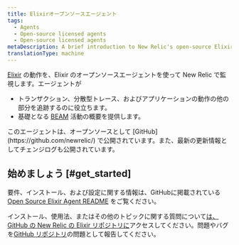 ```yaml
---
title: Elixirオープンソースエージェント
tags:
  - Agents
  - Open-source licensed agents
  - Open-source licensed agents
metaDescription: A brief introduction to New Relic's open-source Elixir agent.
translationType: machine
---
```


[Elixir](https://github.com/newrelic/elixir_agent) の動作を、Elixir のオープンソースエージェントを使って New Relic で監視します。エージェントが

* トランザクション、分散型トレース、およびアプリケーションの動作の他の部分を追跡するのに役立ちます。
* 基礎となる [BEAM](http://erlang.org/faq/implementations.html#idp32950544) 活動の概要を提供します。

<Callout variant="tip">
  このエージェントは、オープンソースとして [GitHub](https://github.com/newrelic/) で公開されています。また、最新の更新情報としてチェンジログも公開されています。
</Callout>

## 始めましょう [#get_started]

要件、インストール、および設定に関する情報は、GitHubに掲載されている [Open Source Elixir Agent README](https://github.com/newrelic/elixir_agent/blob/master/README.md) をご覧ください。

インストール、使用法、またはその他のトピックに関する質問について[は、GitHub の New Relic の Elixir リポジトリに](https://discuss.newrelic.com/t/introducing-new-relic-s-open-source-elixir-agent/58566)アクセスしてください。問題やバグを[GitHub リポジトリ](https://github.com/newrelic/elixir_agent/issues)の問題として報告してください。